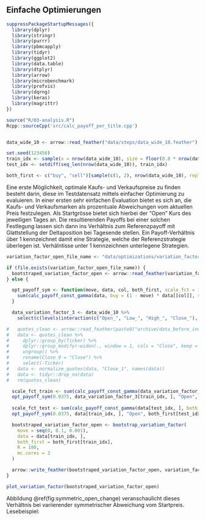 ## Einfache Optimierungen


```r
suppressPackageStartupMessages({
  library(dplyr)
  library(stringr)
  library(purrr)
  library(pbmcapply)
  library(tidyr)
  library(ggplot2)
  library(data.table)
  library(dtplyr)
  library(arrow)
  library(microbenchmark)
  library(profvis)
  library(dqrng)
  library(keras)
  library(magrittr)
})

source("R/03-analysis.R")
Rcpp::sourceCpp('src/calc_payoff_per_title.cpp')


data_wide_10 <- arrow::read_feather("data/steps/data_wide_10.feather")

set.seed(123456)
train_idx <- sample(x = nrow(data_wide_10), size = floor(0.8 * nrow(data_wide_10)))
test_idx <- setdiff(seq_len(nrow(data_wide_10)), train_idx)

both_first <- c("buy", "sell")[sample(c(1, 2), nrow(data_wide_10), replace = TRUE)]

```


Eine erste Möglichkeit, optimale Kaufs- und Verkaufspreise zu finden besteht darin, diese im Testdatensatz mittels einfacher Optimierung zu evaluieren. In einer ersten sehr einfachen Evaluation bietet es sich an, die Kaufs- und Verkaufsmarken als prozentuale Abweichungen vom aktuellen Preis festzulegen. Als Startgrösse bietet sich hierbei der "Open" Kurs des jeweiligen Tages an. Die resultierenden Payoffs bei einer solchen Festlegung lassen sich dann ins Verhältnis zum Referenzpayoff mit Glattstellung der Deltaposition bei Tagesende stellen. Ein Payoff-Verhältnis über 1 kennzeichnet damit eine Strategie, welche der Referenzstrategie überlegen ist. Verhälntisse unter 1 kennzeichnen unterlegene Strategien. 


``` r

variation_factor_open_file_name <- "data/optimizations/variation_factor_open.feather"

if (file.exists(variation_factor_open_file_name)) {
  bootstraped_variation_factor_open <- arrow::read_feather(variation_factor_open_file_name)
} else {

  opt_payoff_sym <- function(move, data, col, both_first, scale_fct = 1) {
    sum(calc_payoff_const_gamma(data, buy = (1 - move) * data[[col]], sell = (1 + move) * data[[col]], both_first = both_first), na.rm = TRUE) / scale_fct
  }

  data_variation_factor_3 <- data_wide_10 %>% 
    select(c(levels(interaction(c("Open_", "Low_", "High_", "Close_"), 1:3,sep=""))), "Open_0")

#   quotes_clean <- arrow::read_feather(paste0("archive/data_before_indexing_on_adjusted/quotes_clean.feather"))
#   data <- quotes_clean %>%
#     dplyr::group_by(Ticker) %>%
#     dplyr::group_modify(~widen(., window = 1, cols = "Close", keep = c("Close", "Open", "Low", "High"))) %>%
#     ungroup() %>%
#     rename(Close_0 = "Close") %>%
#     select(-Ticker)
#   data <- normalize_quotes(data, "Close_1", names(data))
#   data <- tidyr::drop_na(data)
#   rm(quotes_clean)

  scale_fct_train <- sum(calc_payoff_const_gamma(data_variation_factor_3[train_idx, ], both_first = both_first[train_idx]))
  opt_payoff_sym(0.0375, data_variation_factor_3[train_idx, ], "Open", both_first[train_idx], scale_fct_train)
  
  scale_fct_test <- sum(calc_payoff_const_gamma(data[test_idx, ], both_first = both_first[test_idx]))
  opt_payoff_sym(0.0375, data[train_idx, ], "Open", both_first[test_idx], scale_fct)

  bootstraped_variation_factor_open <- bootstrap_variation_factor(
    move = seq(0, 0.1, 0.001),
    data = data[train_idx, ],
    both_first = both_first[train_idx],
    R = 100,
    mc.cores = 3
  )

  arrow::write_feather(bootstraped_variation_factor_open, variation_factor_open_file_name)
}

plot_variation_factor(bootstraped_variation_factor_open)

```

Abbildung \@ref(fig:symmetric_open_change) veranschaulicht dieses Verhältnis bei variierender symmetrischer Abweichung vom Startpreis. Lesebeispiel: 


